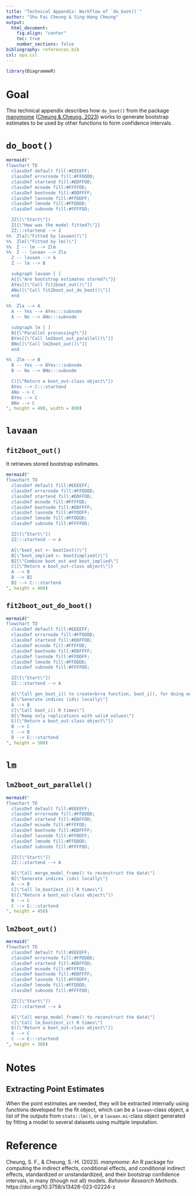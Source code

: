 ```yaml
---
title: "Technical Appendix: Workflow of `do_boot()`"
author: "Shu Fai Cheung & Sing-Hang Cheung"
output:
  html_document:
    fig.align: "center"
    toc: true
    number_sections: false
bibliography: references.bib
csl: apa.csl
---
```


```r
library(DiagrammeR)
```

# Goal

This technical appendix describes how `do_boot()`
from the package
[manymome](https://cran.r-project.org/package=manymome)
([Cheung & Cheung, 2023](https://doi.org/10.3758/s13428-023-02224-z))
works to generate bootstrap estimates to be used
by other functions to form confidence intervals.

# `do_boot()`

```r
mermaid("
flowchart TD
  classDef default fill:#EEEEFF;
  classDef errornode fill:#FFDDDD;
  classDef startend fill:#DDFFDD;
  classDef mcnode fill:#FFFFDD;
  classDef bootnode fill:#DDFFFF;
  classDef lavnode fill:#FFDDFF;
  classDef lmnode fill:#FFDDDD;
  classDef subnode fill:#FFFFDD;

  ZZ([\"Start\"])
  Z{{\"How was the model fitted?\"}}
  ZZ:::startend --> Z
%%  Zla[\"Fitted by lavaan()\"]
%%  Zlm[\"Fitted by lm()\"]
%%  Z -- lm --> Zlm
%%  Z -- lavaan --> Zla
  Z -- lavaan --> A
  Z -- lm --> B

  subgraph lavaan [ ]
  A{{\"Are bootstrap estimates stored?\"}}
  AYes[[\"Call fit2boot_out()\"]]
  ANo[[\"Call fit2boot_out_do_boot()\"]]
  end

%%  Zla --> A
  A -- Yes --> AYes:::subnode
  A -- No --> ANo:::subnode

  subgraph lm [ ]
  B{{\"Parallel processing?\"}}
  BYes[[\"Call lm2boot_out_parallel()\"]]
  BNo[[\"Call lm2boot_out()\"]]
  end

%%  Zlm --> B
  B -- Yes --> BYes:::subnode
  B -- No --> BNo:::subnode

  C([\"Return a boot_out-class object\"])
  AYes --> C:::startend
  ANo --> C
  BYes --> C
  BNo --> C
", height = 400, width = 800)
```

# `lavaan`

## `fit2boot_out()`

It retrieves stored bootstrap estimates.

```r
mermaid("
flowchart TD
  classDef default fill:#EEEEFF;
  classDef errornode fill:#FFDDDD;
  classDef startend fill:#DDFFDD;
  classDef mcnode fill:#FFFFDD;
  classDef bootnode fill:#DDFFFF;
  classDef lavnode fill:#FFDDFF;
  classDef lmnode fill:#FFDDDD;
  classDef subnode fill:#FFFFDD;

  ZZ([\"Start\"])
  ZZ:::startend --> A

  A[\"boot_est <- boot2est()\"]
  B[\"boot_implied <- boot2implied()\"]
  B2[\"Combine boot_est and boot_implied\"]
  C([\"Return a boot_out-class object\"])
  A --> B
  B --> B2
  B2 --> C:::startend
", height = 400)
```

## `fit2boot_out_do_boot()`

```r
mermaid("
flowchart TD
  classDef default fill:#EEEEFF;
  classDef errornode fill:#FFDDDD;
  classDef startend fill:#DDFFDD;
  classDef mcnode fill:#FFFFDD;
  classDef bootnode fill:#DDFFFF;
  classDef lavnode fill:#FFDDFF;
  classDef lmnode fill:#FFDDDD;
  classDef subnode fill:#FFFFDD;

  ZZ([\"Start\"])
  ZZ:::startend --> A

  A[\"Call gen_boot_i() to create<br>a function, boot_i(), for doing one bootstrap replication\"]
  B[\"Generate indices (ids) locally\"]
  A --> B
  C[\"Call boot_i() R times\"]
  D[\"Keep only replications with valid values\"]
  E([\"Return a boot_out-class object\"])
  B --> C
  C --> D
  D --> E:::startend
", height = 500)
```

# `lm`

## `lm2boot_out_parallel()`

```r
mermaid("
flowchart TD
  classDef default fill:#EEEEFF;
  classDef errornode fill:#FFDDDD;
  classDef startend fill:#DDFFDD;
  classDef mcnode fill:#FFFFDD;
  classDef bootnode fill:#DDFFFF;
  classDef lavnode fill:#FFDDFF;
  classDef lmnode fill:#FFDDDD;
  classDef subnode fill:#FFFFDD;

  ZZ([\"Start\"])
  ZZ:::startend --> A

  A[\"Call merge_model_frame() to reconstruct the data\"]
  B[\"Generate indices (ids) locally\"]
  A --> B
  C[\"Call lm_boot2est_i() R times\"]
  E([\"Return a boot_out-class object\"])
  B --> C
  C --> E:::startend
", height = 450)
```

## `lm2boot_out()`

```r
mermaid("
flowchart TD
  classDef default fill:#EEEEFF;
  classDef errornode fill:#FFDDDD;
  classDef startend fill:#DDFFDD;
  classDef mcnode fill:#FFFFDD;
  classDef bootnode fill:#DDFFFF;
  classDef lavnode fill:#FFDDFF;
  classDef lmnode fill:#FFDDDD;
  classDef subnode fill:#FFFFDD;

  ZZ([\"Start\"])
  ZZ:::startend --> A

  A[\"Call merge_model_frame() to reconstruct the data\"]
  C[\"Call lm_boot2est_i() R times\"]
  E([\"Return a boot_out-class object\"])
  A --> C
  C --> E:::startend
", height = 380)
```

# Notes

## Extracting Point Estimates

When the point estimates are needed, they will be
extracted internally using functions developed for
the fit object, which can be a `lavaan`-class object,
a list of the outputs from `stats::lm()`, or a
`lavaan.mi`-class object generated by fitting a model
to several datasets using multiple imputation.

# Reference

Cheung, S. F., & Cheung, S.-H. (2023). *manymome*: An R
package for computing the indirect effects, conditional
effects, and conditional indirect effects, standardized or
unstandardized, and their bootstrap confidence intervals,
in many (though not all) models. *Behavior Research Methods*.
https://doi.org/10.3758/s13428-023-02224-z